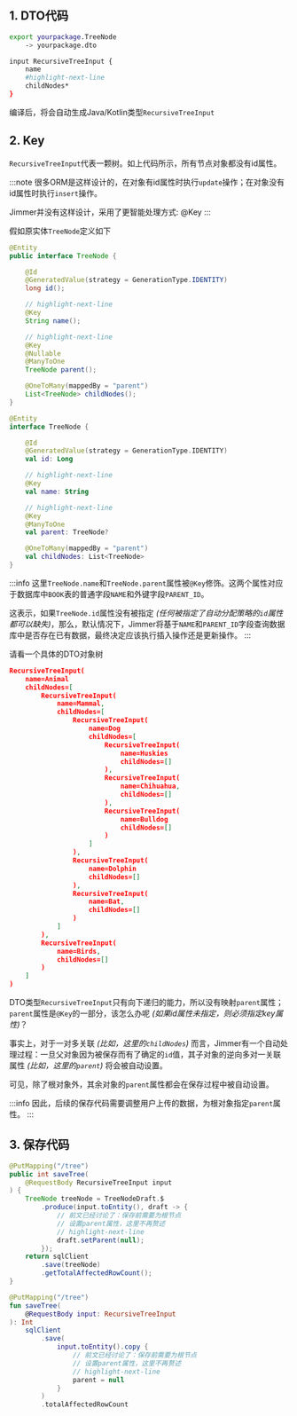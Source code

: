 
## 1. DTO代码

```sh
export yourpackage.TreeNode
    -> yourpackage.dto

input RecursiveTreeInput {
    name
    #highlight-next-line
    childNodes*
}
```

编译后，将会自动生成Java/Kotlin类型`RecursiveTreeInput`

## 2. Key

`RecursiveTreeInput`代表一颗树。如上代码所示，所有节点对象都没有id属性。

:::note
很多ORM是这样设计的，在对象有id属性时执行`update`操作；在对象没有id属性时执行`insert`操作。

Jimmer并没有这样设计，采用了更智能处理方式: @Key
:::

假如原实体`TreeNode`定义如下

<Tabs groupId="language">
<TabItem value="java" label="Java">

```java
@Entity
public interface TreeNode {

    @Id
    @GeneratedValue(strategy = GenerationType.IDENTITY)
    long id();

    // highlight-next-line
    @Key
    String name();

    // highlight-next-line
    @Key
    @Nullable
    @ManyToOne
    TreeNode parent();

    @OneToMany(mappedBy = "parent")
    List<TreeNode> childNodes();
}
```

</TabItem>
<TabItem value="kotlin" label="Kotlin">

```kotlin
@Entity
interface TreeNode {

    @Id
    @GeneratedValue(strategy = GenerationType.IDENTITY)
    val id: Long

    // highlight-next-line
    @Key
    val name: String

    // highlight-next-line
    @Key
    @ManyToOne
    val parent: TreeNode?

    @OneToMany(mappedBy = "parent")
    val childNodes: List<TreeNode>
}
```

</TabItem>
</Tabs>

:::info
这里`TreeNode.name`和`TreeNode.parent`属性被`@Key`修饰。这两个属性对应于数据库中`BOOK`表的普通字段`NAME`和外键字段`PARENT_ID`。

这表示，如果`TreeNode.id`属性没有被指定 *(任何被指定了自动分配策略的`id`属性都可以缺失)*，那么，默认情况下，Jimmer将基于`NAME`和`PARENT_ID`字段查询数据库中是否存在已有数据，最终决定应该执行插入操作还是更新操作。
:::

请看一个具体的DTO对象树

```json
RecursiveTreeInput(
    name=Animal
    childNodes=[
        RecursiveTreeInput(
            name=Mammal,
            childNodes=[
                RecursiveTreeInput(
                    name=Dog
                    childNodes=[
                        RecursiveTreeInput(
                            name=Huskies
                            childNodes=[]
                        ),
                        RecursiveTreeInput(
                            name=Chihuahua,
                            childNodes=[]
                        ),
                        RecursiveTreeInput(
                            name=Bulldog
                            childNodes=[]
                        )
                    ]
                ),
                RecursiveTreeInput(
                    name=Dolphin
                    childNodes=[]
                ),
                RecursiveTreeInput(
                    name=Bat,
                    childNodes=[]
                )
            ]
        ),
        RecursiveTreeInput(
            name=Birds,
            childNodes=[]
        )
    ]
)
```

DTO类型`RecursiveTreeInput`只有向下递归的能力，所以没有映射`parent`属性；`parent`属性是`@Key`的一部分，该怎么办呢 *(如果id属性未指定，则必须指定key属性)*？

事实上，对于一对多关联 *(比如，这里的`childNodes`)* 而言，Jimmer有一个自动处理过程：一旦父对象因为被保存而有了确定的`id`值，其子对象的逆向多对一关联属性 *(比如，这里的`parent`)* 将会被自动设置。

可见，除了根对象外，其余对象的`parent`属性都会在保存过程中被自动设置。

:::info
因此，后续的保存代码需要调整用户上传的数据，为根对象指定`parent`属性。
:::

## 3. 保存代码

<Tabs groupId="language">
<TabItem value="java" label="Java">

```java
@PutMapping("/tree")
public int saveTree(
    @RequestBody RecursiveTreeInput input
) {
    TreeNode treeNode = TreeNodeDraft.$
        .produce(input.toEntity(), draft -> {
            // 前文已经讨论了：保存前需要为根节点
            // 设置parent属性，这里不再赘述
            // highlight-next-line
            draft.setParent(null);
        });
    return sqlClient
        .save(treeNode)
        .getTotalAffectedRowCount();
}
```

</TabItem>
<TabItem value="kotlin" label="Kotlin">

```kotlin
@PutMapping("/tree")
fun saveTree(
    @RequestBody input: RecursiveTreeInput
): Int 
    sqlClient
        .save(
            input.toEntity().copy {
                // 前文已经讨论了：保存前需要为根节点
                // 设置parent属性，这里不再赘述
                // highlight-next-line
                parent = null
            }
        )
        .totalAffectedRowCount
```

</TabItem>
</Tabs>